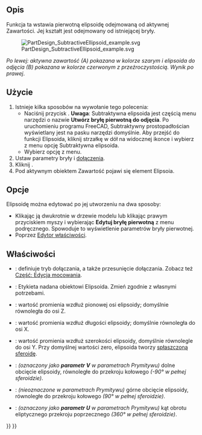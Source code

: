 <languages/>

{{Docnav/pl
|[[PartDesign_SubtractiveCone/pl|Subtraktywny stożek]]
|[[PartDesign_SubtractiveTorus/pl|Subtraktywny torus]]
|[[PartDesign_Workbench/pl|środowisko pracy Projekt Części]]
|IconL=PartDesign_SubtractiveCone.svg
|IconR=PartDesign_SubtractiveTorus.svg
|IconC=Workbench_PartDesign.svg
}}

{{GuiCommand/pl
|Name=PartDesign SubtractiveEllipsoid
|Name/pl=Projekt Części: Subtraktywna elipsoida
|MenuLocation=Projekt Części → Utwórz cechę przez odjęcie → Subtraktywna elipsoida
|Workbenches=[[PartDesign_Workbench/pl|Projekt Części]]
|Version=0.17
|SeeAlso=[[PartDesign_CompPrimitiveSubtractive/pl|Komponent bryła pierwotna do odjęcia]], [[PartDesign_AdditiveEllipsoid/pl|Addytywna elipsoida]]
}}

<span id="Description"></span>
==Opis==

Funkcja ta wstawia pierwotną elipsoidę odejmowaną od aktywnej Zawartości. Jej kształt jest odejmowany od istniejącej bryły.

[[File:PartDesign_SubtractiveEllipsoid_example.svg|none]]

''Po lewej: aktywna zawartość (A) pokazana w kolorze szarym i elipsoida do odjęcia (B) pokazana w kolorze czerwonym z przeźroczystością. Wynik po prawej''.

<span id="Usage"></span>
==Użycie==

# Istnieje kilka sposobów na wywołanie tego polecenia:
#* Naciśnij przycisk {{Button|[[Image:PartDesign_SubtractiveEllipsoid.svg|16px]] [[PartDesign_SubtractiveEllipsoid/pl|Subtraktywna elipsoida]]}}. '''Uwaga''': Subtraktywna elipsoida jest częścią menu narzędzi o nazwie '''Utwórz bryłę pierwotną do odjęcia'''. Po uruchomieniu programu FreeCAD, Subtraktywny prostopadłościan wyświetlany jest na pasku narzędzi domyślnie. Aby przejść do funkcji Elipsoida, kliknij strzałkę w dół na widocznej ikonce i wybierz z menu opcję Subtraktywna elipsoida.
#* Wybierz opcję {{MenuCommand|Projekt Części → Utwórz bryłę pierwotną do odjęcia → [[Image:PartDesign_SubtractiveEllipsoid.svg|16px]] Subtraktywna elipsoida}} z menu.
# Ustaw parametry bryły i [[Part_EditAttachment/pl|dołączenia]].
# Kliknij {{Button|OK}}.
# Pod aktywnym obiektem Zawartość pojawi się element Elipsoia.

<span id="Options"></span>
==Opcje==

Elipsoidę można edytować po jej utworzeniu na dwa sposoby:
* Klikając ją dwukrotnie w drzewie modelu lub klikając prawym przyciskiem myszy i wybierając '''Edytuj bryłę pierwotną''' z menu podręcznego. Spowoduje to wyświetlenie parametrów bryły pierwotnej.
* Poprzez [[Property_editor/pl|Edytor właściwości]].

<span id="Properties"></span>
==Właściwości==

* {{PropertyData|Dołączenie}}: definiuje tryb dołączania, a także przesunięcie dołączania. Zobacz też [[Part_EditAttachment/pl|Część: Edycja mocowania]].
* {{PropertyData|Etykieta}}: Etykieta nadana obiektowi Elipsoida. Zmień zgodnie z własnymi potrzebami.
* {{PropertyData|Promień1}}: wartość promienia wzdłuż pionowej osi elipsoidy; domyślnie równoległa do osi Z.
* {{PropertyData|Promień2}}: wartość promienia wzdłuż długości elipsoidy; domyślnie równoległa do osi X.
* {{PropertyData|Promień3}}: wartość promienia wzdłuż szerokości elipsoidy, domyślnie równolegle do osi Y. Przy domyślnej wartości zero, elipsoida tworzy [http://en.wikipedia.org/wiki/Oblate_spheroid spłaszczoną sferoidę].
* {{PropertyData|Kąt1}}: ''(oznaczony jako '''parametr V''' w parametrach Prymitywu)'' dolne obcięcie elipsoidy, równoległe do przekroju kołowego ''(-90° w pełnej sferoidzie)''.
* {{PropertyData|Kąt2}}: ''(nieoznaczone w parametrach Prymitywu)'' górne obcięcie elipsoidy, równoległe do przekroju kołowego ''(90° w pełnej sferoidzie)''.
* {{PropertyData|Kąt3}}: ''(oznaczony jako '''parametr U''' w parametrach Prymitywu)'' kąt obrotu eliptycznego przekroju poprzecznego ''(360° w pełnej sferoidzie)''.


{{Docnav/pl
|[[PartDesign_SubtractiveCone/pl|Subtraktywny stożek]]
|[[PartDesign_SubtractiveTorus/pl|Subtraktywny torus]]
|[[PartDesign_Workbench/pl|środowisko pracy Projekt Części]]
|IconL=PartDesign_SubtractiveCone.svg
|IconR=PartDesign_SubtractiveTorus.svg
|IconC=Workbench_PartDesign.svg
}}

{{PartDesign_Tools_navi{{#translation:}}}}
{{Userdocnavi{{#translation:}}}}